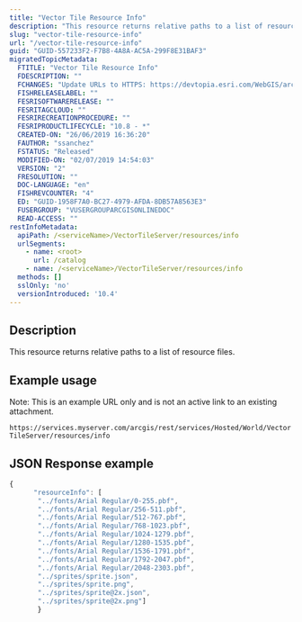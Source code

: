 ```yaml
---
title: "Vector Tile Resource Info"
description: "This resource returns relative paths to a list of resource files."
slug: "vector-tile-resource-info"
url: "/vector-tile-resource-info"
guid: "GUID-557233F2-F7B8-4A8A-AC5A-299F8E31BAF3"
migratedTopicMetadata:
  FTITLE: "Vector Tile Resource Info"
  FDESCRIPTION: ""
  FCHANGES: "Update URLs to HTTPS: https://devtopia.esri.com/WebGIS/arcgis-rest-api-documentation/issues/181"
  FISHRELEASELABEL: ""
  FESRISOFTWARERELEASE: ""
  FESRITAGCLOUD: ""
  FESRIRECREATIONPROCEDURE: ""
  FESRIPRODUCTLIFECYCLE: "10.8 - *"
  CREATED-ON: "26/06/2019 16:36:20"
  FAUTHOR: "ssanchez"
  FSTATUS: "Released"
  MODIFIED-ON: "02/07/2019 14:54:03"
  VERSION: "2"
  FRESOLUTION: ""
  DOC-LANGUAGE: "en"
  FISHREVCOUNTER: "4"
  ED: "GUID-1958F7A0-BC27-4979-AFDA-8DB57A8563E3"
  FUSERGROUP: "VUSERGROUPARCGISONLINEDOC"
  READ-ACCESS: ""
restInfoMetadata:
  apiPath: /<serviceName>/VectorTileServer/resources/info
  urlSegments:
    - name: <root>
      url: /catalog
    - name: /<serviceName>/VectorTileServer/resources/info
  methods: []
  sslOnly: 'no'
  versionIntroduced: '10.4'
---
```


## Description

This resource returns relative paths to a list of resource files.

## Example usage

Note: This is an example URL only and is not an active link to an existing attachment.

`https://services.myserver.com/arcgis/rest/services/Hosted/World/VectorTileServer/resources/info` 

## JSON Response example

```javascript
{  
      "resourceInfo": [
       "../fonts/Arial Regular/0-255.pbf",
       "../fonts/Arial Regular/256-511.pbf",
       "../fonts/Arial Regular/512-767.pbf",
       "../fonts/Arial Regular/768-1023.pbf",
       "../fonts/Arial Regular/1024-1279.pbf",
       "../fonts/Arial Regular/1280-1535.pbf",
       "../fonts/Arial Regular/1536-1791.pbf",
       "../fonts/Arial Regular/1792-2047.pbf",
       "../fonts/Arial Regular/2048-2303.pbf", 
       "../sprites/sprite.json",
       "../sprites/sprite.png",
       "../sprites/sprite@2x.json",
       "../sprites/sprite@2x.png"]
       }
```

 
